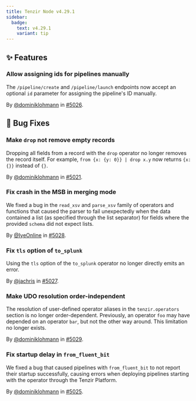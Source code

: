 ```yaml
---
title: Tenzir Node v4.29.1
sidebar:
  badge:
    text: v4.29.1
    variant: tip
---
```


## ✨ Features

### Allow assigning ids for pipelines manually

The `/pipeline/create` and `/pipeline/launch` endpoints now accept an optional
`id` parameter for assigning the pipeline's ID manually.

By [@dominiklohmann](https://github.com/dominiklohmann) in [#5026](https://github.com/tenzir/tenzir/pull/5026).

## 🐛 Bug Fixes

### Make `drop` not remove empty records

Dropping all fields from a record with the `drop` operator no longer removes the
record itself. For example, `from {x: {y: 0}} | drop x.y` now returns `{x: {}}`
instead of `{}`.

By [@dominiklohmann](https://github.com/dominiklohmann) in [#5021](https://github.com/tenzir/tenzir/pull/5021).

### Fix crash in the MSB in merging mode

We fixed a bug in the `read_xsv` and `parse_xsv` family of operators and
functions that caused the parser to fail unexpectedly when the data contained
a list (as specified through the list separator) for fields where the provided
`schema` did not expect lists.

By [@IyeOnline](https://github.com/IyeOnline) in [#5028](https://github.com/tenzir/tenzir/pull/5028).

### Fix `tls` option of `to_splunk`

Using the `tls` option of the `to_splunk` operator no longer directly emits an
error.

By [@jachris](https://github.com/jachris) in [#5027](https://github.com/tenzir/tenzir/pull/5027).

### Make UDO resolution order-independent

The resolution of user-defined operator aliases in the `tenzir.operators`
section is no longer order-dependent. Previously, an operator `foo` may have
depended on an operator `bar`, but not the other way around. This limitation no
longer exists.

By [@dominiklohmann](https://github.com/dominiklohmann) in [#5029](https://github.com/tenzir/tenzir/pull/5029).

### Fix startup delay in `from_fluent_bit`

We fixed a bug that caused pipelines with `from_fluent_bit` to not report their
startup successfully, causing errors when deploying pipelines starting with the
operator through the Tenzir Platform.

By [@dominiklohmann](https://github.com/dominiklohmann) in [#5025](https://github.com/tenzir/tenzir/pull/5025).
